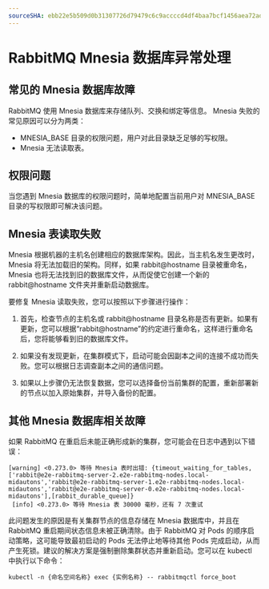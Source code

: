 ```yaml
---
sourceSHA: ebb22e5b509d0b31307726d79479c6c9accccd4df4baa7bcf1456aea72add281
---
```


# RabbitMQ Mnesia 数据库异常处理

## 常见的 Mnesia 数据库故障

RabbitMQ 使用 Mnesia 数据库来存储队列、交换和绑定等信息。 Mnesia 失败的常见原因可以分为两类：

- MNESIA\_BASE 目录的权限问题，用户对此目录缺乏足够的写权限。
- Mnesia 无法读取表。

## 权限问题

当您遇到 Mnesia 数据库的权限问题时，简单地配置当前用户对 MNESIA\_BASE 目录的写权限即可解决该问题。

## Mnesia 表读取失败

Mnesia 根据机器的主机名创建相应的数据库架构。因此，当主机名发生更改时，Mnesia 将无法加载旧的架构。同样，如果 rabbit\@hostname 目录被重命名，Mnesia 也将无法找到旧的数据库文件，从而促使它创建一个新的 rabbit\@hostname 文件夹并重新启动数据库。

要修复 Mnesia 读取失败，您可以按照以下步骤进行操作：

1. 首先，检查节点的主机名或 rabbit\@hostname 目录名称是否有更新。如果有更新，您可以根据“rabbit\@hostname”的约定进行重命名，这样进行重命名后，您将能够看到旧的数据库文件。

2. 如果没有发现更新，在集群模式下，启动可能会因副本之间的连接不成功而失败。您可以根据日志调查副本之间的通信问题。

3. 如果以上步骤仍无法恢复数据，您可以选择备份当前集群的配置，重新部署新的节点以加入原始集群，并导入备份的配置。

## 其他 Mnesia 数据库相关故障

如果 RabbitMQ 在重启后未能正确形成新的集群，您可能会在日志中遇到以下错误：

```
[warning] <0.273.0> 等待 Mnesia 表时出错: {timeout_waiting_for_tables,['rabbit@e2e-rabbitmq-server-2.e2e-rabbitmq-nodes.local-midautons','rabbit@e2e-rabbitmq-server-1.e2e-rabbitmq-nodes.local-midautons','rabbit@e2e-rabbitmq-server-0.e2e-rabbitmq-nodes.local-midautons'],[rabbit_durable_queue]}
 [info] <0.273.0> 等待 Mnesia 表 30000 毫秒，还有 7 次重试
```

此问题发生的原因是有关集群节点的信息存储在 Mnesia 数据库中，并且在 RabbitMQ 重启期间状态信息未被正确清除。由于 RabbitMQ 对 Pods 的顺序启动策略，这可能导致最初启动的 Pods 无法停止地等待其他 Pods 完成启动，从而产生死锁。建议的解决方案是强制删除集群状态并重新启动。您可以在 kubectl 中执行以下命令：

```
kubectl -n {命名空间名称} exec {实例名称} -- rabbitmqctl force_boot
```
